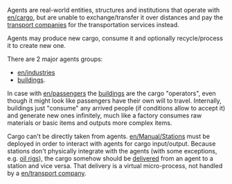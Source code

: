 {{en/table of contents}}

Agents are real-world entities, structures and institutions that operate with [[en/cargo]], but are unable to exchange/transfer it over distances and pay the [[en/transport company|transport companies]] for 
the transportation services instead.

Agents may produce new cargo, consume it and optionally recycle/process it to create new one.

There are 2 major agents groups:
* [[en/industries]]
* [[en/building|buildings]].

In case with [[en/passengers]] the [[en/building|buildings]] are the cargo "operators", even though it might look like passengers have their own will to travel. Internally, buildings just "consume" any arrived people (if conditions allow to accept it) and generate new ones infinitely, much like a factory consumes raw materials or basic items and outputs more complex items.

Cargo can't be directly taken from agents. [[en/Manual/Stations]] must be deployed in order to interact with agents for cargo input/output. Because stations don't physically integrate with the agents (with some exceptions, e.g. [[en/Manual/Base Set/Industries/Oil Rig|oil rigs]]), the cargo somehow should be [[en/production delivery|delivered]] from an agent to a station and vice versa. That delivery is a virtual micro-process, not handled by a [[en/transport company]].